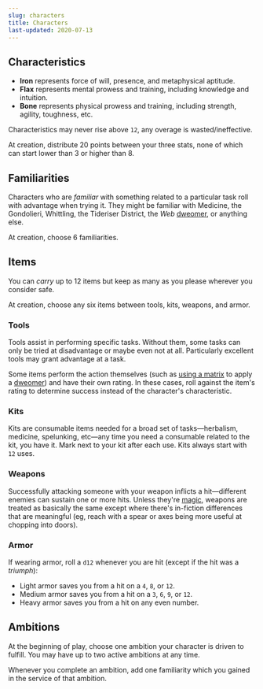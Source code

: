 ```yaml
---
slug: characters
title: Characters
last-updated: 2020-07-13
---
```


<Clip id="dweomers">

## Characteristics

</Clip>

+ **Iron** represents force of will, presence, and metaphysical aptitude.
+ **Flax** represents mental prowess and training, including knowledge and intuition.
+ **Bone** represents physical prowess and training, including strength, agility, toughness, etc.

Characteristics may never rise above `12`, any overage is wasted/ineffective.

At creation, distribute 20 points between your three stats, none of which can start lower than 3 or higher than 8.

<!-- TODO: Random characteristics generator -->

<Clip id="familiarities">

## Familiarities

</Clip>

Characters who are _familiar_ with something related to a particular task roll with advantage when trying it.
They might be familiar with Medicine, the Gondolieri, Whittling, the Tideriser District, the _Web_ [dweomer](), or anything else.

At creation, choose 6 familiarities.

<!-- TODO: Random familiarity selector -->

<Clip id="items">

## Items

</Clip>

You can _carry_ up to 12 items but keep as many as you please wherever you consider safe.

At creation, choose any six items between tools, kits, weapons, and armor.

<!-- TODO: Random equipment selector -->

<Clip id="tools">

### Tools

</Clip>

Tools assist in performing specific tasks.
Without them, some tasks can only be tried at disadvantage or maybe even not at all.
Particularly excellent tools may grant advantage at a task.

Some items perform the action themselves (such as [using a matrix]() to apply a [dweomer](../3#section-dweomers)) and have their own rating.
In these cases, roll against the item's rating to determine success instead of the character's characteristic.

<!-- TODO: Tool list -->

<Clip id="kits">

### Kits

</Clip>

Kits are consumable items needed for a broad set of tasks—herbalism, medicine, spelunking, etc—any time you need a consumable related to the kit, you have it.
Mark next to your kit after each use.
Kits always start with `12` uses.

<!-- TODO: Kit list -->

<Clip id="weapons">

### Weapons

</Clip>

Successfully attacking someone with your weapon inflicts a hit—different enemies can sustain one or more hits.
Unless they're [magic](), weapons are treated as basically the same except where there's in-fiction differences that are meaningful (eg, reach with a spear or axes being more useful at chopping into doors).

<!-- TODO: Weapon list -->

<Clip id="armo">

### Armor

</Clip>

If wearing armor, roll a `d12` whenever you are hit (except if the hit was a _triumph_):

+ Light armor saves you from a hit on a `4`, `8`, or `12`.
+ Medium armor saves you from a hit on a `3`, `6`, `9`, or `12`.
+ Heavy armor saves you from a hit on any even number.

<!-- TODO: Armor list -->

<Clip id="ambitions">

## Ambitions

</Clip>
At the beginning of play, choose one ambition your character is driven to fulfill.
You may have up to two active ambitions at any time.

Whenever you complete an ambition, add one familiarity which you gained in the service of that ambition.

<!-- TODO: Ambition list -->